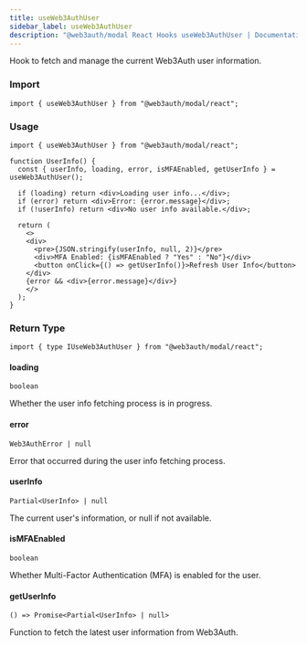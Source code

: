 ```yaml
---
title: useWeb3AuthUser
sidebar_label: useWeb3AuthUser
description: "@web3auth/modal React Hooks useWeb3AuthUser | Documentation - Web3Auth"
---
```


Hook to fetch and manage the current Web3Auth user information.

### Import

```tsx
import { useWeb3AuthUser } from "@web3auth/modal/react";
```

### Usage

```tsx
import { useWeb3AuthUser } from "@web3auth/modal/react";

function UserInfo() {
  const { userInfo, loading, error, isMFAEnabled, getUserInfo } = useWeb3AuthUser();

  if (loading) return <div>Loading user info...</div>;
  if (error) return <div>Error: {error.message}</div>;
  if (!userInfo) return <div>No user info available.</div>;

  return (
    <>
    <div>
      <pre>{JSON.stringify(userInfo, null, 2)}</pre>
      <div>MFA Enabled: {isMFAEnabled ? "Yes" : "No"}</div>
      <button onClick={() => getUserInfo()}>Refresh User Info</button>
    </div>
    {error && <div>{error.message}</div>}
    </>
  );
}
```

### Return Type

```tsx
import { type IUseWeb3AuthUser } from "@web3auth/modal/react";
```

#### loading

`boolean`

Whether the user info fetching process is in progress.

#### error

`Web3AuthError | null`

Error that occurred during the user info fetching process.

#### userInfo

`Partial<UserInfo> | null`

The current user's information, or null if not available.

#### isMFAEnabled

`boolean`

Whether Multi-Factor Authentication (MFA) is enabled for the user.

#### getUserInfo

`() => Promise<Partial<UserInfo> | null>`

Function to fetch the latest user information from Web3Auth.
